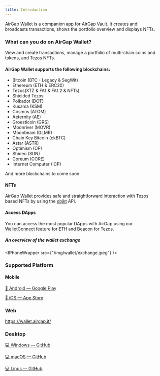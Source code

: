 ```yaml
---
title: Introduction
---
```



AirGap Wallet is a companion app for AirGap Vault. It creates and broadcasts transactions, shows the portfolio overview and displays NFTs.

### What can you do on AirGap Wallet?

View and create transactions, manage a portfolio of multi-chain coins and tokens, and Tezos NFTs.

#### AirGap Wallet supports the following blockchains:

- Bitcoin (BTC - Legacy & SegWit)
- Ethereum (ETH & ERC20)
- Tezos(XTZ & FA1 & FA1.2 & NFTs)
- Shielded Tezos
- Polkadot (DOT)
- Kusama (KSM)
- Cosmos (ATOM)
- Aeternity (AE)
- Groestlcoin (GRS)
- Moonriver (MOVR)
- Moonbeam (GLMR)
- Chain Key Bitcoin (ckBTC)
- Astar (ASTR)
- Optimism (OP)
- Shiden (SDN)
- Coreum (CORE)
- Internet Computer (ICP)

And more blockchains to come soon.

#### NFTs

AirGap Wallet provides safe and straightforward interaction with Tezos based NFTs by using the [objkt](https://objkt.com/) API.

#### Access DApps

You can access the most popular DApps with AirGap using our [WalletConnect](https://walletconnect.com/) feature for ETH and [Beacon](https://www.walletbeacon.io/) for Tezos.

##### An overview of the wallet exchange

<IPhoneWrapper src={"/img/wallet/exchange.jpeg"} />

### Supported Platform

#### Mobile

[📱 Android — Google Play](https://play.google.com/store/apps/details?id=it.airgap.wallet)

[📱 iOS — App Store](https://itunes.apple.com/us/app/airgap-vault-secure-secrets/id1417126841?l=de&ls=1&mt=8)

### Web

https://wallet.airgap.it/

### Desktop

[💻 Windows — GitHub](https://github.com/airgap-it/airgap-wallet/releases/download/v3.10.0/airgap-wallet-3.10.0.exe)

[💻 macOS — GitHub](https://github.com/airgap-it/airgap-wallet/releases/download/v3.10.0/airgap-wallet-3.10.0.dmg)

[💻 Linus — GitHub](https://github.com/airgap-it/airgap-wallet/releases/download/v3.10.0/airgap-wallet-3.10.0.AppImage)
